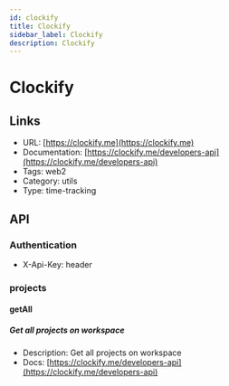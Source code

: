 ```yaml
---
id: clockify
title: Clockify
sidebar_label: Clockify
description: Clockify
---
```


# Clockify

## Links

* URL: [https://clockify.me](https://clockify.me)
* Documentation: [https://clockify.me/developers-api](https://clockify.me/developers-api)
* Tags: web2
* Category: utils
* Type: time-tracking

## API

### Authentication

* X-Api-Key: header

### projects

#### getAll

##### Get all projects on workspace

* Description: Get all projects on workspace
* Docs: [https://clockify.me/developers-api](https://clockify.me/developers-api)

